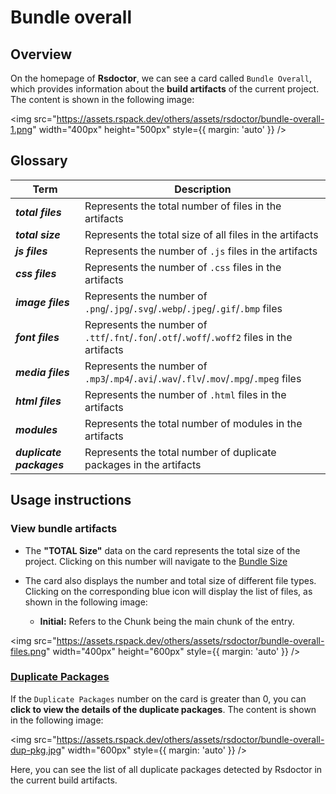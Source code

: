 # Bundle overall

## Overview

On the homepage of **Rsdoctor**, we can see a card called `Bundle Overall`, which provides information about the **build artifacts** of the current project. The content is shown in the following image:

<img
  src="https://assets.rspack.dev/others/assets/rsdoctor/bundle-overall-1.png"
  width="400px"
  height="500px"
  style={{ margin: 'auto' }}
/>

## Glossary

| Term                             | Description                                                                                  |
| -------------------------------- | -------------------------------------------------------------------------------------------- |
| <b><i>total files</i></b>        | Represents the total number of files in the artifacts                                        |
| <b><i>total size</i></b>         | Represents the total size of all files in the artifacts                                      |
| <b><i>js files</i></b>           | Represents the number of `.js` files in the artifacts                                        |
| <b><i>css files</i></b>          | Represents the number of `.css` files in the artifacts                                       |
| <b><i>image files</i></b>        | Represents the number of `.png`/`.jpg`/`.svg`/`.webp`/`.jpeg`/`.gif`/`.bmp` files            |
| <b><i>font files</i></b>         | Represents the number of `.ttf`/`.fnt`/`.fon`/`.otf`/`.woff`/`.woff2` files in the artifacts |
| <b><i>media files</i></b>        | Represents the number of `.mp3`/`.mp4`/`.avi`/`.wav`/`.flv`/`.mov`/`.mpg`/`.mpeg` files      |
| <b><i>html files</i></b>         | Represents the number of `.html` files in the artifacts                                      |
| <b><i>modules</i></b>            | Represents the total number of modules in the artifacts                                      |
| <b><i>duplicate packages</i></b> | Represents the total number of duplicate packages in the artifacts                           |

## Usage instructions

### View bundle artifacts

- The **"TOTAL Size"** data on the card represents the total size of the project. Clicking on this number will navigate to the [Bundle Size](./bundle-size.mdx)

- The card also displays the number and total size of different file types. Clicking on the corresponding blue icon will display the list of files, as shown in the following image:
  - **Initial:** Refers to the Chunk being the main chunk of the entry.

<img
  src="https://assets.rspack.dev/others/assets/rsdoctor/bundle-overall-files.png"
  width="400px"
  height="600px"
  style={{ margin: 'auto' }}
/>

### [Duplicate Packages](../../blog/topic/duplicate-pkg-problem.mdx)

If the `Duplicate Packages` number on the card is greater than 0, you can **click to view the details of the duplicate packages**. The content is shown in the following image:

<img
  src="https://assets.rspack.dev/others/assets/rsdoctor/bundle-overall-dup-pkg.jpg"
  width="600px"
  style={{ margin: 'auto' }}
/>

Here, you can see the list of all duplicate packages detected by Rsdoctor in the current build artifacts.
